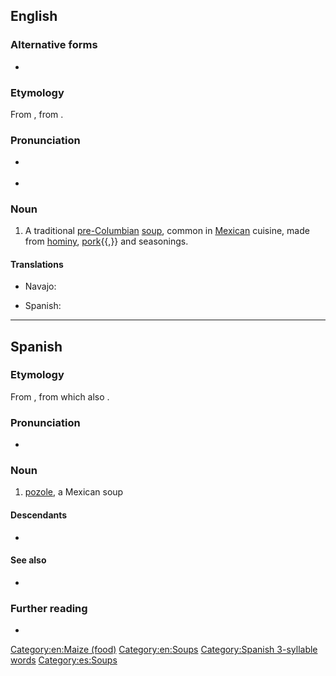 ==English==

===Alternative forms===
* {{l|en|posole}}
{{wikipedia}}

===Etymology===
From {{bor|en|es|pozole}}, from {{der|en|nci|pozolli||stew of maize kernels}}.

===Pronunciation===
* {{a|UK}} {{IPA|/pəˈsəʊleɪ/|/pəˈzəʊleɪ/|lang=en}}
* {{a|US}} {{IPA|/pəˈsoʊˌleɪ/|/pəˈzoʊˌleɪ/|lang=en}}
{{rfap|lang=en}}

===Noun===
{{en-noun|~}}

# A traditional [[pre-Columbian]] [[soup]], common in [[Mexican]] cuisine, made from [[hominy]], [[pork]]{{,}} and seasonings.

====Translations====
{{trans-top|a hominy soup}}
* Navajo: {{t|nv|haníígaii}}
{{trans-mid}}
* Spanish: {{t+|es|pozole|m}}
{{trans-bottom}}

[[Category:en:Maize (food)]]
[[Category:en:Soups]]

----

==Spanish==
{{wikipedia|lang=es}}

===Etymology===
From {{bor|es|nci|pozolli||stew of maize kernels}}, from which also {{cog|es|es|pozol}}.

===Pronunciation===
* {{es-IPA}}

===Noun===
{{es-noun|m}}

# [[#English|pozole]], a Mexican soup

====Descendants====
* {{desc|en|pozole|bor=1}}

====See also====
* {{l|es|pozole}}

===Further reading===
* {{R:DRAE}}

[[Category:Spanish 3-syllable words]]
[[Category:es:Soups]]